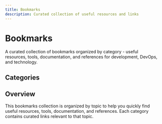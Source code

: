 ```yaml
---
title: Bookmarks
description: Curated collection of useful resources and links
---
```



# Bookmarks

A curated collection of bookmarks organized by category - useful resources, tools, documentation, and references for development, DevOps, and technology.

## Categories

<Cards>
  <Card
    title="AI"
    href="./ai"
    description="AI tools, models, and resources"
  />
  <Card
    title="Developer"
    href="./developer"
    description="Development tools and resources"
  />
  <Card
    title="Discord"
    href="./discord"
    description="Discord servers and communities"
  />
  <Card
    title="Games"
    href="./games"
    description="Gaming resources and communities"
  />
  <Card
    title="Health"
    href="./health"
    description="Health and wellness resources"
  />
  <Card
    title="HTTP"
    href="./http"
    description="HTTP tools and testing resources"
  />
  <Card
    title="Kubernetes"
    href="./kubernetes"
    description="Kubernetes tools, docs, and guides"
  />
  <Card
    title="Linux"
    href="./linux"
    description="Linux resources and tools"
  />
  <Card
    title="Security"
    href="./security"
    description="Security tools and resources"
  />
  <Card
    title="Tech"
    href="./tech"
    description="Technology news and resources"
  />
  <Card
    title="Windows"
    href="./windows"
    description="Windows tools and resources"
  />
  <Card
    title="Miscellaneous"
    href="./miscellaneous"
    description="Various useful links and resources"
  />
</Cards>

## Overview

This bookmarks collection is organized by topic to help you quickly find useful resources, tools, documentation, and references. Each category contains curated links relevant to that topic.